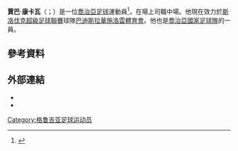 {{short description|Georgian footballer}}
{{Use dmy dates|date=August 2020}}
{{Infobox football biography
| name = 賈巴·康卡瓦 <br/>Jaba Kankava
| image = Jaba Kankava.jpg
| caption =
| fullname = Jaba Kankava
| birth_date = {{birth date and age|df=yes|1986|3|18}}
| birth_place = {{flag|USSR|1955}}[[格鲁吉亚苏维埃社会主义共和国|喬治亞]][[第比利斯|第比利斯]]
| height = 1.76 m
| position = [[防守中場|防守中場]]
| currentclub = [[巴迪斯拉華施洛雲體育會|施洛雲]]
| clubnumber = 20
| youthyears1 = | youthclubs1 = 
| years1 = 2003–2004 | clubs1 = [[第比利斯迪纳摩足球俱乐部|第比利斯戴拿模]]                 | caps1 = 14 | goals1 = 0
| years2 = 2005      | clubs2 = [[弗拉季高加索阿拉尼亚足球俱乐部|阿拉尼亞]]        | caps2 = 12 | goals2 = 0
| years3 = 2005–2006 | clubs3 = [[基辅阿森纳足球俱乐部|基辅阿森纳]]                     | caps3 = 24 | goals3 = 4
| years4 = 2007–2015 | clubs4 = [[第聂伯罗彼得罗夫斯克足球俱乐部|第聂伯罗]]                                 | caps4 = 91 | goals4 = 4
| years5 = 2010–2012 | clubs5 = → [[克里沃羅格克里夫巴斯足球俱樂部|卡夫巴斯]] (外借) | caps5 = 37 | goals5 = 2
| years6 = 2015–2017 | clubs6 = [[兰斯足球俱乐部|兰斯]]                       | caps6 = 47 | goals6 = 0
| years7 = 2018–2021 | clubs7 = [[杜保爾足球會|杜保爾]]                                   | caps7 = 76 | goals7 = 4
| years8 = 2021      | clubs8 = [[瓦朗谢讷足球俱乐部|瓦朗谢讷]]                     | caps8 = 14 | goals8 = 0
| years9 = 2021–     | clubs9 = [[巴迪斯拉華施洛雲體育會|施洛雲]]           | caps9 = 17 | goals9 = 0
| nationalyears1 = 2002–2003 | nationalteam1 = 格魯吉亞U17 | nationalcaps1 =   3 | nationalgoals1 = 0
| nationalyears2 = 2003–2004 | nationalteam2 = 格魯吉亞U19 | nationalcaps2 =   5 | nationalgoals2 = 0
| nationalyears3 = 2004–2006 | nationalteam3 = [[格魯吉亞21歲以下國家足球隊|格魯吉亞U21]] | nationalcaps3 =   8 | nationalgoals3 = 0
| nationalyears4 = 2004–2021 | nationalteam4 = [[格魯吉亞國家足球隊|格魯吉亞]]             | nationalcaps4 = 100 | nationalgoals4 = 10
| club-update = 2022年2月3日
| nationalteam-update = 2022年1月27日 (UTC)
}}

'''賈巴·康卡瓦'''（{{lang-ka|ჯაბა კანკავა}}；{{bd|1986年|3月18日}}）是一位[[喬治亞|喬治亞]][[足球|足球]]運動員<ref>{{cite news|url=http://www.uefa.com/footballeurope/news/kind=2/newsid=287345.html|title=Zestafoni make their move|date=2005-03-11|accessdate=2009-02-24|publisher=UEFA.com|archive-date=2020-03-11|archive-url=https://web.archive.org/web/20200311200637/http://www.uefa.com/memberassociations/index.html|dead-url=no}}</ref>，在場上司職中場。他現在效力於[[斯洛伐克超級足球聯賽|斯洛伐克超級足球聯賽]]球隊[[巴迪斯拉華施洛雲體育會|巴迪斯拉華施洛雲體育會]]。他也是[[喬治亞國家足球隊|喬治亞國家足球隊]]的一員。

==參考資料==
{{reflist}}

==外部連結==
*{{FIFA player|217864}}
*{{Soccerway|jaba-kankava/36875}}

{{DEFAULTSORT: Kankava, Jaba}}
[[Category:格鲁吉亚足球运动员|Category:格鲁吉亚足球运动员]]